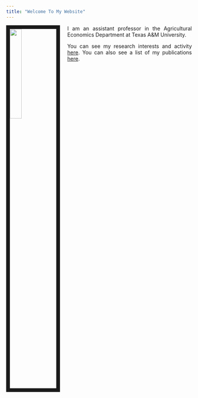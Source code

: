 ---
title: "Welcome To My Website"
---


<link rel="stylesheet" href="style.css" type="text/css">

<img src="AGU_3233.jpg" style="width:25%; border:10px solid; margin-right: 20px" align="left">

<style>
body {
text-align: justify}
</style>

I am an assistant professor in the Agricultural Economics Department at Texas A&M University. 

You can see my research interests and activity [here](research.html). You can also see a list of my publications [here](publication.html). 


